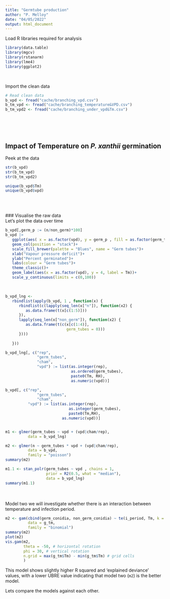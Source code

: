 ```yaml
---
title: "Germtube production"
author: "P. Melloy"
date: "04/05/2022"
output: html_document
---
```



Load R libraries required for analysis

```r
library(data.table)
library(mgcv)
library(rstanarm)
library(lme4)
library(ggplot2)
```
<br>  

Import the clean data

```r
# Read clean data
b_vpd <- fread("cache/branching_vpd.csv")
b_tm_vpd <- fread("cache/branching_temperature&VPD.csv")
b_tm_vpd2 <- fread("cache/branching_under_vpd&Tm.csv")

```

<br>  
<br>  

## Impact of Temperature on *P. xanthii* germination  
Peek at the data

```r
str(b_vpd)
str(b_tm_vpd)
str(b_tm_vpd2)

unique(b_vpd$Tm)
unique(b_vpd$vpd)



```
<br>  
### Visualise the raw data  
Let's plot the data over time  

```r
b_vpd[,germ_p := (n/non_germ)*100] 
b_vpd |>
   ggplot(aes( x = as.factor(vpd), y = germ_p , fill = as.factor(germ_tubes))) + 
   geom_col(position = "stack")+
   scale_fill_brewer(palette = "Blues", name = "Germ tubes")+
   xlab("Vapour pressure deficit")+
   ylab("Percent germinated")+
   labs(colour = "Germ tubes")+
   theme_classic()+
   geom_label(aes(x = as.factor(vpd), y = 4, label = Tm))+
   scale_y_continuous(limits = c(0,100))
```
<br>  


```r
b_vpd_lng <-
   rbindlist(apply(b_vpd, 1 , function(x) {
      rbindlist(c(lapply(seq_len(x["n"]), function(x2) {
         as.data.frame(t(x[c(1:5)]))
      }),
      lapply(seq_len(x["non_germ"]), function(x2) {
         as.data.frame(t(c(x[c(1:4)],
                           germ_tubes = 0)))
      })))
      
   }))

b_vpd_lng[, c("rep",
              "germ_tubes",
              "cham",
              "vpd") := list(as.integer(rep),
                             as.ordered(germ_tubes),
                             paste0(Tm, RH),
                             as.numeric(vpd))]

b_vpd[, c("rep", 
              "germ_tubes", 
              "cham",
          "vpd") := list(as.integer(rep),
                            as.integer(germ_tubes),
                            paste0(Tm,RH),
                         as.numeric(vpd))]


m1 <- glmer(germ_tubes ~ vpd + (vpd|cham/rep), 
          data = b_vpd_lng)

m2 <- glmer(n ~ germ_tubes * vpd + (vpd|cham/rep), 
          data = b_vpd,
          family = "poisson")
summary(m2)

```

```r
m1.1 <- stan_polr(germ_tubes ~ vpd , chains = 1,
                  prior = R2(0.5, what = "median"), 
                  data = b_vpd_lng)
summary(m1.1)


```


<br>  
Model two we will investigate whether there is an interaction between temperature 
and infection period.  

```r
m2 <- gam(cbind(germ_conidia, non_germ_conidia) ~ te(i_period, Tm, k = 4),
          data = g_tm,
          family = "binomial")
summary(m2)
plot(m2)
vis.gam(m2, 
        theta = -50, # horizontal rotation
        phi = 30, # vertical rotation
        n.grid = max(g_tm$Tm) - min(g_tm$Tm) # grid cells
        )
```
This model shows slightly higher R squared and 'explained deviance' values, with 
a lower UBRE  value indicating that model two (`m2`) is the better model.  

Lets compare the models against each other.
